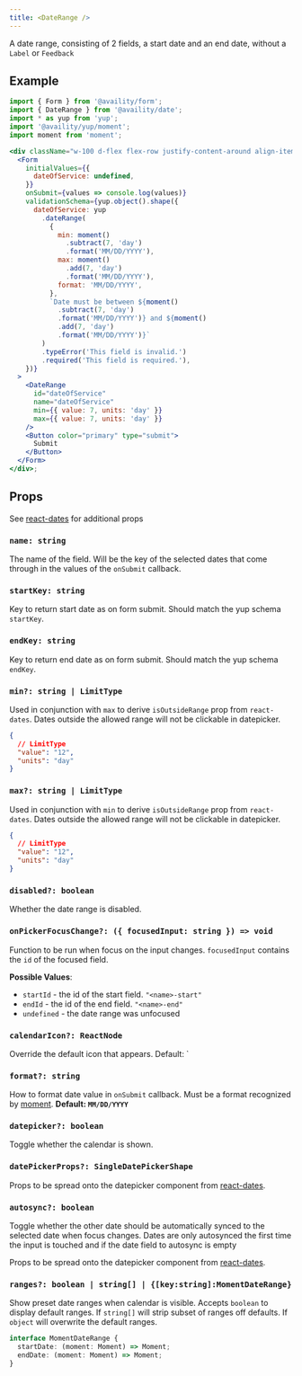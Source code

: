 ```yaml
---
title: <DateRange />
---
```


A date range, consisting of 2 fields, a start date and an end date, without a `Label` or `Feedback`

## Example

```jsx live=true viewCode=true
import { Form } from '@availity/form';
import { DateRange } from '@availity/date';
import * as yup from 'yup';
import '@availity/yup/moment';
import moment from 'moment';

<div className="w-100 d-flex flex-row justify-content-around align-items-center">
  <Form
    initialValues={{
      dateOfService: undefined,
    }}
    onSubmit={values => console.log(values)}
    validationSchema={yup.object().shape({
      dateOfService: yup
        .dateRange(
          {
            min: moment()
              .subtract(7, 'day')
              .format('MM/DD/YYYY'),
            max: moment()
              .add(7, 'day')
              .format('MM/DD/YYYY'),
            format: 'MM/DD/YYYY',
          },
          `Date must be between ${moment()
            .subtract(7, 'day')
            .format('MM/DD/YYYY')} and ${moment()
            .add(7, 'day')
            .format('MM/DD/YYYY')}`
        )
        .typeError('This field is invalid.')
        .required('This field is required.'),
    })}
  >
    <DateRange
      id="dateOfService"
      name="dateOfService"
      min={{ value: 7, units: 'day' }}
      max={{ value: 7, units: 'day' }}
    />
    <Button color="primary" type="submit">
      Submit
    </Button>
  </Form>
</div>;
```

## Props

See [react-dates](https://github.com/airbnb/react-dates#daterangepicker) for additional props

### `name: string`

The name of the field. Will be the key of the selected dates that come through in the values of the `onSubmit` callback.

### `startKey: string`

Key to return start date as on form submit. Should match the yup schema `startKey`.

### `endKey: string`

Key to return end date as on form submit. Should match the yup schema `endKey`.

### `min?: string | LimitType`

Used in conjunction with `max` to derive `isOutsideRange` prop from `react-dates`. Dates outside the allowed range will not be clickable in datepicker.

```json hideCopy=true
{
  // LimitType
  "value": "12",
  "units": "day"
}
```

### `max?: string | LimitType`

Used in conjunction with `min` to derive `isOutsideRange` prop from `react-dates`. Dates outside the allowed range will not be clickable in datepicker.

```json hideCopy=true
{
  // LimitType
  "value": "12",
  "units": "day"
}
```

### `disabled?: boolean`

Whether the date range is disabled.

### `onPickerFocusChange?: ({ focusedInput: string }) => void`

Function to be run when focus on the input changes. `focusedInput` contains the `id` of the focused field.

**Possible Values**:

- `startId` - the id of the start field. `"<name>-start"`
- `endId` - the id of the end field. `"<name>-end"`
- `undefined` - the date range was unfocused

### `calendarIcon?: ReactNode`

Override the default icon that appears. Default: `<Icon name="calendar" />

### `format?: string`

How to format date value in `onSubmit` callback. Must be a format recognized by [moment](https://momentjs.com/docs/#/displaying/format/). **Default: `MM/DD/YYYY`**

### `datepicker?: boolean`

Toggle whether the calendar is shown.

### `datePickerProps?: SingleDatePickerShape`
Props to be spread onto the datepicker component from [react-dates](https://github.com/airbnb/react-dates#singledatepicker).

### `autosync?: boolean`
Toggle whether the other date should be automatically synced to the selected date when focus changes. Dates are only autosynced the first time the input is touched and if the date field to autosync is empty

Props to be spread onto the datepicker component from [react-dates](https://github.com/airbnb/react-dates#singledatepicker).

### `ranges?: boolean | string[] | {[key:string]:MomentDateRange}`

Show preset date ranges when calendar is visible. Accepts `boolean` to display default ranges. If `string[]` will strip subset of ranges off defaults. If `object` will overwrite the default ranges.

```ts hideCopy=true
interface MomentDateRange {
  startDate: (moment: Moment) => Moment;
  endDate: (moment: Moment) => Moment;
}
```
